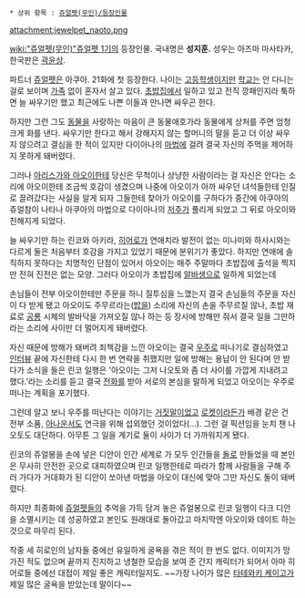  * 상위 항목 : [[쥬얼펫(무인)/등장인물]]

attachment:jewelpet_naoto.png

[[wiki:"쥬얼펫(무인)"쥬얼펫 1기]]의 등장인물. 국내명은 '''성지훈.''' 성우는 아즈마 마사타카, 한국판은 [[곽윤상]].

파트너 [[쥬얼펫]]은 아쿠아. 21화에 첫 등장한다. 나이는 [[고등학생]]이지만 [[학교]]는 안 다니는 걸로 보이며 [[가족]] 없이 혼자서 살고 있다. [[초밥]]집에서 일하고 있고 전직 깡패인지라 툭하면 늘 싸우기만 했고 최근에도 나쁜 이들과 만나면 싸우곤 한다.

하지만 그런 그도 [[동물]]을 사랑하는 마음이 큰 동물애호가라 동물에게 상처를 주면 엄청 크게 화를 낸다. 싸우기만 한다고 해서 강해지지 않는 할머니의 말을 듣고 더 이상 싸우지 않으려고 결심을 한 적이 있지만 다이아나의 [[마법]]에 걸려 결국 자신의 주먹을 제어하지 못하게 돼버렸다.

그러나 [[아리스가와 아오이]]한테 당신은 무척이나 상냥한 사람이라는 걸 자신은 안다는 소리에 아오이한테 조금씩 호감이 생겼으며 나중에 아오이가 아까 싸우던 녀석들한테 인질로 끌려갔다는 사실을 알게 되자 그들한테 찾아가 아오이를 구하다가 중간에 아쿠아의 쥬얼참이 나타나 아쿠아의 마법으로 다이아나의 [[저주]]가 풀리게 되었고 그 뒤로 아오이와 친해지게 되었다.

늘 싸우기만 하는 린코와 아키라, [[히어로]]가 연애치라 발전이 없는 미나미와 하사시와는 다르게 둘은 처음부터 호감을 가지고 있었기 때문에 분위기가 좋았다. 하지만 연애에 솔직하지 못하다는 치명적인 단점이 있어서 아오이는 매주 주말마다 초밥집에 출석을 찍지만 전혀 진전은 없는 모양. 그러다 아오이가 초밥집에 [[알바]]생으로 일하게 되었는데

손님들이 전부 아오이한테만 주문을 하니 질투심을 느꼈는지 결국 손님들의 주문을 자신이 다 받게 됐고 아오이도 주무르라는([[밥]]을) 소리에 자신의 손을 주무르질 않나, 초밥 재료로 [[공룡]] 시체의 발바닥을 가져오질 않나 하는 등 장사에 방해만 줘서 결국 일을 그만하라는 소리에 사이만 더 멀어지게 돼버렸다.

자신 때문에 방해가 돼버려 죄책감을 느낀 아오이는 결국 [[우주]]로 떠나기로 결심하였고 [[인터뷰]] 끝에 자신한테 다시 한 번 연락을 취했지만 일에 방해는 용납이 안 된다며 안 받다가 소식을 들은 린코 일행은 '아오이는 그저 나오토와 좀 더 사이를 가깝게 지내려고 했다.'라는 소리를 듣고 결국 [[전화]]를 받아 서로의 본심을 말하게 되었고 아오이는 우주로 떠나는 계획을 포기했다.

그런데 알고 보니 우주를 떠난다는 이야기는 [[거짓말]]이었고 [[로켓]]이라든가 배경 같은 건 전부 소품, [[아나운서]]도 연극을 위해 섭외했던 것이었다(...). 그런 걸 픽션임을 눈치 챈 나오토도 대단하다. 아무튼 그 일을 계기로 둘이 사이가 더 가까워지게 됐다.

린코의 쥬얼봉을 손에 넣은 디안이 인간 세계로 가 모두 인간들을 [[돌]]로 만들었을 때 본인은 무사히 안전한 곳으로 대피하였으며 린코 일행한테로 따라가 함께 사람들을 구해 주러 가다가 거대화가 된 디안이 쏘아낸 마법을 아오이 대신에 맞아 그만 자신도 돌이 돼버렸다.

하지만 최종화에 [[쥬얼펫]]들의 추억을 가득 담겨 놓은 쥬얼봉으로 린코 일행이 다크 디안을 소멸시키는 데 성공하였고 본인도 원래대로 돌아갔고 마지막엔 아오이와 데이트 하는 것으로 마무리 된다.

작중 세 히로인의 남자들 중에선 유일하게 굴욕을 겪은 적이 한 번도 없다. 이미지가 망가진 적도 없으며 끝까지 진지하고 냉철한 모습을 보여 준 간지 캐릭터가 되어서 아마 히어로들 중에선 대접이 제일 좋은 캐릭터일지도. ~~가장 나이가 많은 [[타테와키 케이고]]가 제일 많은 굴욕을 받았는데 말이다~~
